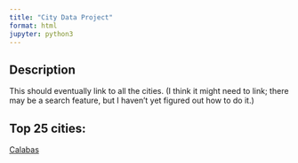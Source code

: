 ```yaml
---
title: "City Data Project"
format: html
jupyter: python3
---
```


## Description

This should eventually link to all the cities. (I think it might need to link; there may be a search feature, but I haven't yet figured out how to do it.)

## Top 25 cities:

[Calabas](Calabas.qmd)
